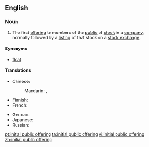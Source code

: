 ==English==
{{wikipedia}}

===Noun===
{{head|en|noun|head=[[initial]] [[public]] [[offering]]|abbreviated as|IPO}}

# {{context|US|business|lang=en}} The first [[offering]] to members of the [[public]] of [[stock]] in a [[company]], normally followed by a [[listing]] of that stock on a [[stock exchange]].

====Synonyms====
* [[float]]

====Translations====
{{trans-top|first offering to members of the public of stock in a company}}
* Chinese:
*: Mandarin: {{t-|cmn|首次公開募股|sc=Hani}}, {{t-|cmn|首次公开募股|tr=shǒucì gōngkāi mùgǔ|sc=Hani}}
* Finnish: {{t-|fi|listautumisanti}}
* French: {{t-|fr|introduction en bourse|f}}
{{trans-mid}}
* German: {{t+|de|Börsengang}}
* Japanese: {{t-|ja|新規株式公開|tr=shinki kabushiki kōkai|sc=Jpan}}
* Russian: {{t-|ru|первичное публичное предложение|n|tr=pervíčnoje publíčnoje predložénije|sc=Cyrl}}
{{trans-bottom}}

[[pt:initial public offering]]
[[ta:initial public offering]]
[[vi:initial public offering]]
[[zh:initial public offering]]